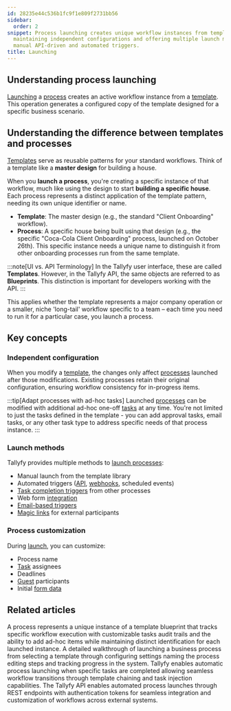 ```yaml
---
id: 28235e44c536b1fc9f1e809f2731bb56
sidebar:
  order: 2
snippet: Process launching creates unique workflow instances from templates while
  maintaining independent configurations and offering multiple launch methods including
  manual API-driven and automated triggers.
title: Launching
---
```


## Understanding process launching

[Launching](/products/pro/launching/) a [process](/products/pro/tracking-and-tasks/processes/) creates an active workflow instance from a [template](/products/pro/documenting/templates/). This operation generates a configured copy of the template designed for a specific business scenario.

## Understanding the difference between templates and processes

[Templates](/products/pro/documenting/templates/) serve as reusable patterns for your standard workflows. Think of a template like a **master design** for building a house.

When you **launch a process**, you're creating a specific instance of that workflow, much like using the design to start **building a specific house**. Each process represents a distinct application of the template pattern, needing its own unique identifier or name.

* **Template**: The master design (e.g., the standard "Client Onboarding" workflow).
* **Process**: A specific house being built using that design (e.g., the specific "Coca-Cola Client Onboarding" process, launched on October 26th). This specific instance needs a unique name to distinguish it from other onboarding processes run from the same template.

:::note[UI vs. API Terminology]
In the Tallyfy user interface, these are called **Templates**. However, in the Tallyfy API, the same objects are referred to as **Blueprints**. This distinction is important for developers working with the API.
:::

This applies whether the template represents a major company operation or a smaller, niche 'long-tail' workflow specific to a team – each time you need to run it for a particular case, you launch a process.

## Key concepts

### Independent configuration

When you modify a [template](/products/pro/documenting/templates/), the changes only affect [processes](/products/pro/tracking-and-tasks/processes/) launched after those modifications. Existing processes retain their original configuration, ensuring workflow consistency for in-progress items.

:::tip[Adapt processes with ad-hoc tasks]
Launched [processes](/products/pro/tracking-and-tasks/processes/) can be modified with additional ad-hoc one-off [tasks](/products/pro/tracking-and-tasks/tasks/) at any time. You're not limited to just the tasks defined in the template - you can add approval tasks, email tasks, or any other task type to address specific needs of that process instance.
:::

### Launch methods

Tallyfy provides multiple methods to [launch processes](/products/pro/launching/):

* Manual launch from the template library
* Automated triggers ([API](/products/pro/integrations/open-api/), [webhooks](/products/pro/integrations/webhooks/), scheduled events)
* [Task completion triggers](/products/pro/launching/launch-process-when-task-is-completed/) from other processes
* Web form [integration](/products/pro/integrations/)
* [Email-based triggers](/products/pro/launching/triggers/via-email/)
* [Magic links](/products/pro/launching/triggers/magic-links/) for external participants

### Process customization

During [launch](/products/pro/launching/), you can customize:
* Process name
* [Task](/products/pro/tracking-and-tasks/tasks/) assignees
* Deadlines
* [Guest](/products/pro/documenting/guests/) participants
* Initial [form data](/products/pro/tracking-and-tasks/tasks/what-are-form-fields-in-tallyfy/)


<PageTree />


## Related articles
<CardGrid>
<LinkTitleCard header="<b>Tracking And Tasks > More about processes</b>" href="/products/pro/tracking-and-tasks/processes/" > A process represents a unique instance of a template blueprint that tracks specific workflow execution with customizable tasks audit trails and the ability to add ad-hoc items while maintaining distinct identification for each launched instance. </LinkTitleCard>
<LinkTitleCard header="<b>Tutorials > Launch a process</b>" href="/products/pro/tutorials/your-first-process/" > A detailed walkthrough of launching a business process from selecting a template through configuring settings naming the process editing steps and tracking progress in the system. </LinkTitleCard>
<LinkTitleCard header="<b>Launching > Launch another process when a task is completed</b>" href="/products/pro/launching/launch-process-when-task-is-completed/" > Tallyfy enables automatic process launching when specific tasks are completed allowing seamless workflow transitions through template chaining and task injection capabilities. </LinkTitleCard>
<LinkTitleCard header="<b>Triggers > Launch via API</b>" href="/products/pro/launching/triggers/via-api/" > The Tallyfy API enables automated process launches through REST endpoints with authentication tokens for seamless integration and customization of workflows across external systems. </LinkTitleCard>
</CardGrid>